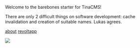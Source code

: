 
Welcome to the barebones starter for TinaCMS! 

There are only 2 difficult things on software development: cache invalidation and creation of suitable names. Lukas agrees.

[about](/about)
[revoltapp](/revoltapp)

![](/uploads/tina.jpeg)
